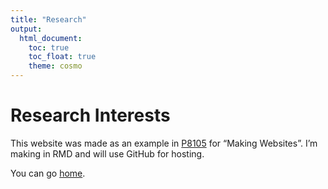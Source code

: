 ```yaml
---
title: "Research"
output: 
  html_document:
    toc: true
    toc_float: true
    theme: cosmo
---
```


# Research Interests

This website was made as an example in [P8105](https://p8105.com/) for "Making Websites". I'm making in RMD and will use GitHub for hosting. 


You can go [home](index.html).